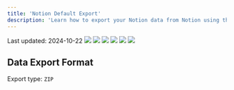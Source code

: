 ```yaml
---
title: 'Notion Default Export'
description: 'Learn how to export your Notion data from Notion using the default export method'
---
```

    
<Check>
Last updated: 2024-10-22
</Check>

<Steps>
  <Step title="Go to Notion and click the dropdown menu in the top left">
    <Frame>
      <img src="/images/notion/default/step1.png" />
    </Frame>
  </Step>
  <Step title="Select the 'Settings' option">
    <Frame>
      <img src="/images/notion/default/step2.png" />
    </Frame>
  </Step>
  <Step title="Select the 'Settings' option again">
    <Frame>
      <img src="/images/notion/default/step3.png" />
    </Frame>
  </Step>
  <Step title="Select 'Export all workspace content'">
    <Frame>
      <img src="/images/notion/default/step4.png" />
    </Frame>
  </Step>
  <Step title="Toggle the 'Create folders for subpages' option and click 'Export'">
    <Frame>
      <img src="/images/notion/default/step5.png" />
    </Frame>
  </Step>
  <Step title="Wait for the export to complete and the zip file should be automatically downloaded">
    <Frame>
      <img src="/images/notion/default/step6.png" />
    </Frame>
  </Step>
</Steps>

## Data Export Format

Export type: `ZIP`

<AccordionGroup>
  <Accordion title="Notion Unzipped Folder">
    <AccordionGroup>
      <Accordion title="Folder 1">
        <Card title="File 1.md">
        </Card>
        <Card title="Image 1.png">
        </Card>
      </Accordion>
      <Accordion title="Folder 2">
        <Card title="File 2.md">
        </Card>
        <Card title="Image 2.png">
        </Card>
      </Accordion>
      <Card title="File 3.md">
      </Card>
      <Card title="index.html">
      </Card>
    </AccordionGroup>
  </Accordion>
</AccordionGroup>

